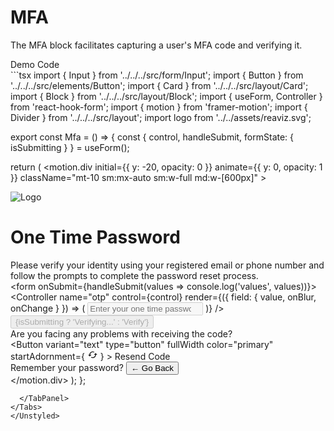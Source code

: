 
<Meta title="Blocks/Authentication/MFA" />

# MFA
The MFA block facilitates capturing a user's MFA code and verifying it.

<Unstyled>
  <Tabs direction="rtl">
    <TabList>
      <Tab className="light:text-white">
        Demo
      </Tab>
      <Tab className="light:text-white">
        Code
      </Tab>
    </TabList>
    <TabPanel>
      <div className="flex light:bg-white light:text-black flex-col border justify-center items-center min-h-[840px] border-gray-700">
        <div className="min-w-[600px] flex justify-center items-center">
          <Mfa />
        </div>
      </div>
    </TabPanel>
    <TabPanel>
  ```tsx
import { Input } from '../../../src/form/Input';
import { Button } from '../../../src/elements/Button';
import { Card } from '../../../src/layout/Card';
import { Block } from '../../../src/layout/Block';
import { useForm, Controller } from 'react-hook-form';
import { motion } from 'framer-motion';
import { Divider } from '../../../src/layout';
import logo from '../../assets/reaviz.svg';

export const Mfa = () => {
  const {
    control,
    handleSubmit,
    formState: { isSubmitting }
  } = useForm();

  return (
    <motion.div
      initial={{ y: -20, opacity: 0 }}
      animate={{ y: 0, opacity: 1 }}
      className="mt-10 sm:mx-auto sm:w-full md:w-[600px]"
    >
      <Card className="w-full">
        <div className="flex flex-col items-center justify-center pt-2 pb-5 text-center">
          <img src={logo} alt="Logo" className="h-11 w-auto mb-2" />
          <h1 className="mt-2 mb-0 text-2xl font-sans font-bold">
            One Time Password
          </h1>
          <div className="text-panel-secondary-content text-base">
            Please verify your identity using your registered email or phone
            number and follow the prompts to complete the password reset
            process.
          </div>
        </div>
        <form onSubmit={handleSubmit(values => console.log('values', values))}>
          <Block>
            <Controller
              name="otp"
              control={control}
              render={({ field: { value, onBlur, onChange } }) => (
                <Input
                  name="otp"
                  disabled={isSubmitting}
                  value={value}
                  placeholder="Enter your one time password"
                  type="number"
                  onChange={onChange}
                  onBlur={onBlur}
                />
              )}
            />
          </Block>
          <Button
            type="submit"
            fullWidth
            variant="filled"
            color="primary"
            className="mt-5 flex items-center gap-2 self-stretch !text-lg bg-button-gradient hover:bg-button-gradient-hover focus:bg-button-gradient-focus focus:outline-none transition-colors"
            disabled={isSubmitting}
          >
            {isSubmitting ? 'Verifying...' : 'Verify'}
          </Button>
          <div className="text-center text-panel-secondary-content text-sm mt-5">
            Are you facing any problems with receiving the code?
          </div>
          <Button
            variant="text"
            type="button"
            fullWidth
            color="primary"
            startAdornment={
              <svg
                width="17"
                height="16"
                viewBox="0 0 17 16"
                fill="currentColor"
                xmlns="http://www.w3.org/2000/svg"
              >
                <path d="M13.1667 5.33335L10.5 8.00002H12.5C12.5 10.2067 10.7067 12 8.50002 12C7.82669 12 7.18669 11.8334 6.63335 11.5334L5.66002 12.5067C6.48002 13.0267 7.45335 13.3334 8.50002 13.3334C11.4467 13.3334 13.8334 10.9467 13.8334 8.00002H15.8334L13.1667 5.33335ZM4.50002 8.00002C4.50002 5.79335 6.29335 4.00002 8.50002 4.00002C9.17335 4.00002 9.81335 4.16669 10.3667 4.46669L11.34 3.49335C10.52 2.97335 9.54669 2.66669 8.50002 2.66669C5.55335 2.66669 3.16669 5.05335 3.16669 8.00002H1.16669L3.83335 10.6667L6.50002 8.00002H4.50002Z" />
              </svg>
            }
          >
            Resend Code
          </Button>
          <Divider variant="secondary" />
          <div className="text-center">
            <span className="text-panel-secondary-content text-sm">
              Remember your password?
            </span>
            <Button variant="text" type="button" color="primary">
              ← Go Back
            </Button>
          </div>
        </form>
      </Card>
    </motion.div>
  );
};
  ```
    </TabPanel>
  </Tabs>
</Unstyled>
